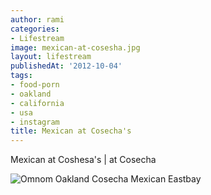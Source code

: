 ```yaml
---
author: rami
categories:
- Lifestream
image: mexican-at-cosesha.jpg
layout: lifestream
publishedAt: '2012-10-04'
tags:
- food-porn
- oakland
- california
- usa
- instagram
title: Mexican at Cosecha's
---
```


Mexican at Coshesa's | at Cosecha

![Omnom Oakland Cosecha Mexican Eastbay](/assets/images/content/lifestream/mexican-at-cosesha.jpg)
